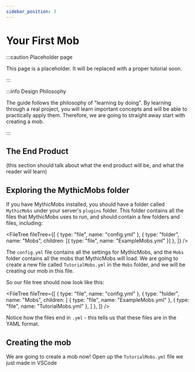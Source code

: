 ```yaml
---
sidebar_position: 3
---
```


# Your First Mob

:::caution Placeholder page

This page is a placeholder. It will be replaced with a proper tutorial soon.

:::

:::info Design Philosophy

The guide follows the philosophy of "learning by doing".
By learning through a real project, you will learn important concepts and will be able to practically apply them.
Therefore, we are going to straight away start with creating a mob.

:::

## The End Product

(this section should talk about what the end product will be, and what the reader will learn)

## Exploring the MythicMobs folder

If you have MythicMobs installed, you should have a folder called `MythicMobs` under your server's `plugins` folder.
This folder contains all the files that MythicMobs uses to run, and should contain a few folders and files, including:

<FileTree
    fileTree={[
        { type: "file", name: "config.yml" },
        { type: "folder", name: "Mobs", children: [{ type: "file", name: "ExampleMobs.yml" }] },
    ]}
/>

The `config.yml` file contains all the settings for MythicMobs, and the `Mobs` folder contains all the mobs that MythicMobs will load.
We are going to create a new file called `TutorialMobs.yml` in the `Mobs` folder, and we will be creating our mob in this file.

So our file tree should now look like this:

<FileTree
    fileTree={[
        { type: "file", name: "config.yml" },
        { type: "folder", name: "Mobs", children: [
            { type: "file", name: "ExampleMobs.yml" },
            { type: "file", name: "TutorialMobs.yml" },
        ] },
    ]}
/>

Notice how the files end in `.yml` - this tells us that these files are in the YAML format.

## Creating the mob

We are going to create a mob now!
Open up the `TutorialMobs.yml` file we just made in VSCode 
